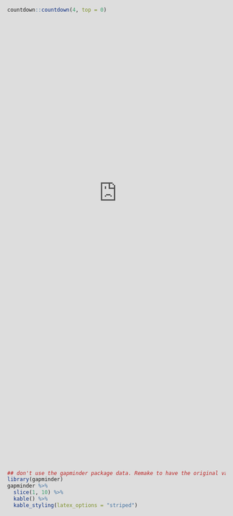```yaml
---
title: "A Grammar of Graphics"
format:
  revealjs:
    author: "STAT 20: Introduction to Probability and Statistics"
    height: 900
    width: 1600
    theme: ../../assets/slides.scss
    multiplex: false
    transition: fade
    slide-number: c
    incremental: false
    center: false
    menu: false
    highlight-style: github
    progress: false
    code-overflow: wrap
    title-slide-attributes:
      data-background-image: ../../assets/stat20-hex-bg.png
      data-background-size: contain
---
```


## Agenda

- Concept Question
- Lab 3: Class Survey
  - Part I
- *Break*
- Lab 3: Class Survey
  - Part II

# Concept Question

##

:::{.poll}
What are the aesthetics and geometry of this plot?

Answer at `pollev.com`
:::

```r
#| fig-align: center
#| fig-width: 11
library(tidyverse)
library(palmerpenguins)

ggplot(penguins, aes(x = bill_length_mm,
                     fill = species)) +
    geom_density() +
    theme_gray(base_size = 20)
```

```r
countdown::countdown(1, top = 0)
```

##

:::{.poll}
What has changed when moving from the left to the right?
:::

```r
#| fig-align: center
#| fig-width: 11
library(patchwork)
p1 <- ggplot(penguins, aes(x = bill_length_mm,
                           y = bill_depth_mm,
                           color = species)) +
    geom_point(size=2) +
    theme_gray(base_size = 20) +
    theme(legend.position = "none")
p2 <- ggplot(penguins, aes(x = bill_length_mm,
                           y = bill_depth_mm,
                           shape = species)) +
    geom_point(size=2) +
    theme_gray(base_size = 20) +
    theme(legend.position = "none")
p1 + p2
```

```r
countdown::countdown(1, top = 0)
```


## 

You will be watching a 2.5 minute video of a presentation by a scientist, Hans Rosling, who studied global public health. He presents data visualizations depicting the change in life expectancy and family size over several decades in the 20th century.

:::{.poll}
On a piece of note paper:

- Sketch out the data frame used to create the graphic and add the names of the variables.
- List the aesthetic attributes used to encode the data in the graphic.
- Identify the geometry used in the plot.
:::

## {data-menu-title="Hans Rosling's Gapminder"}

<center>
<iframe src="https://embed.ted.com/talks/hans_rosling_the_best_stats_you_ve_ever_seen" width="854" height="480" style="position:absolute;left:0;top:0;width:100%;height:100%" frameborder="0" scrolling="no" allowfullscreen></iframe>
</center>

##

Please turn to your neighbors and...

:::{.poll}
Discuss what you came up with in terms of . . .

- the variables present in the data frame
- the aesthetic attributes used to encode that data in the plot
- the geometry
:::

```r
countdown::countdown(4, top = 0)
```


## What were the variables and aesthetic attributes?

. . .

:::: {.columns}

::: {.column width="50%"}

#### Visual Cues / Aesthetics

- Location along the x-axis

. . .

- Location along the y-axis

. . .

- Size of point

. . .

- Color of point

. . .

- Animation

:::

::: {.column width="50%"}


#### Variables

. . .

- Fertility rate

. . .

- Life expectancy

. . .

- Population

. . .

- Region

. . .

- Year

. . .

:::

::::


## What did the data frame look like?


What was the unit of observation? What were the variables? What were their type?

. . . 

:::: {.columns}

::: {.column width="50%"}
#### Unit of observation

. . . 

- A country in a given year
:::

::: {.column width="50%"}
#### Variables

. . . 

- Fertility rate  (continuous)
 
. . . 

- Life expectancy (continuous)

. . . 

- Population (discrete)

. . . 

- Region (nominal)

. . . 

- Year (discrete)
:::

::::

```r
## don't use the gapminder package data. Remake to have the original vars: life expectancy and fertility rate
library(gapminder)
gapminder %>%
  slice(1, 10) %>%
  kable() %>%
  kable_styling(latex_options = "striped")
```


## What geometry is used to represent the observations?

. . .

- Points

# Break

# Lab 3: Class Survey
